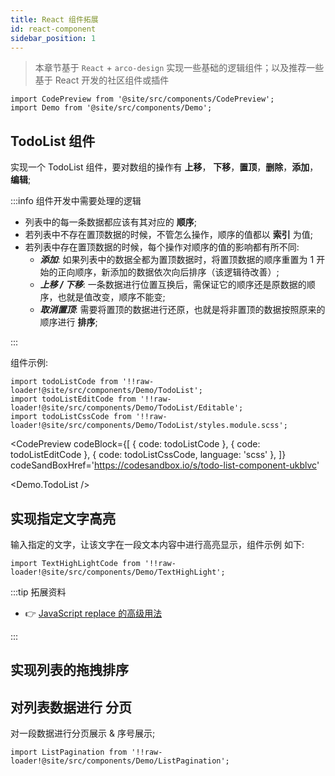 ```yaml
---
title: React 组件拓展
id: react-component
sidebar_position: 1
---
```


> 本章节基于 `React` + `arco-design` 实现一些基础的逻辑组件；以及推荐一些基于 React 开发的社区组件或插件

```mdx-code-block
import CodePreview from '@site/src/components/CodePreview';
import Demo from '@site/src/components/Demo';
```

## TodoList 组件

实现一个 TodoList 组件，要对数组的操作有 **上移**， **下移**，**置顶**，**删除**，**添加**，**编辑**;

:::info 组件开发中需要处理的逻辑

- 列表中的每一条数据都应该有其对应的 **顺序**;
- 若列表中不存在置顶数据的时候，不管怎么操作，顺序的值都以 **索引** 为值;
- 若列表中存在置顶数据的时候，每个操作对顺序的值的影响都有所不同:
  - **_添加_**: 如果列表中的数据全都为置顶数据时，将置顶数据的顺序重置为 1 开始的正向顺序，新添加的数据依次向后排序（该逻辑待改善）;
  - **_上移 / 下移_**: 一条数据进行位置互换后，需保证它的顺序还是原数据的顺序，也就是值改变，顺序不能变;
  - **_取消置顶_**: 需要将置顶的数据进行还原，也就是将非置顶的数据按照原来的顺序进行 **排序**;

:::

组件示例:

```mdx-code-block
import todoListCode from '!!raw-loader!@site/src/components/Demo/TodoList';
import todoListEditCode from '!!raw-loader!@site/src/components/Demo/TodoList/Editable';
import todoListCssCode from '!!raw-loader!@site/src/components/Demo/TodoList/styles.module.scss';
```

<CodePreview
  codeBlock={[
    { code: todoListCode },
    { code: todoListEditCode },
    { code: todoListCssCode, language: 'scss' },
  ]}
  codeSandBoxHref='https://codesandbox.io/s/todo-list-component-ukblvc'
>
  <Demo.TodoList />
</CodePreview>

## 实现指定文字高亮

输入指定的文字，让该文字在一段文本内容中进行高亮显示，组件示例 如下:

```mdx-code-block
import TextHighLightCode from '!!raw-loader!@site/src/components/Demo/TextHighLight';
```

<CodePreview codeBlock={TextHighLightCode}>
  <Demo.TextHighLight />
</CodePreview>

:::tip 拓展资料

- 👉 [JavaScript replace 的高级用法](https://segmentfault.com/a/1190000018173355)

:::

## 实现列表的拖拽排序

## 对列表数据进行 分页

对一段数据进行分页展示 & 序号展示;

```mdx-code-block
import ListPagination from '!!raw-loader!@site/src/components/Demo/ListPagination';
```

<CodePreview codeBlock={ListPagination}>
  <Demo.ListPagination />
</CodePreview>

<!-- ## 无限滚动列表 组件 -->
